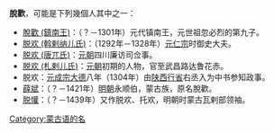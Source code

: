 '''脫歡'''，可能是下列幾個人其中之一：
* [[脫歡_(鎮南王)|脫歡 (鎮南王)]]：（？－1301年）元代镇南王，元世祖忽必烈的第九子。
* [[脱欢_(斡剌纳儿氏)|脱欢 (斡剌纳儿氏)]]：（1292年－1328年）[[元仁宗|元仁宗]]时御史大夫。
* [[脱欢_(唐兀氏)|脱欢 (唐兀氏)]]：[[元朝|元朝]]四川廉访司佥事。
* [[脱欢_(札剌儿氏)|脱欢 (札剌儿氏)]]：[[元朝|元朝]]初期的人物，官至武昌路达鲁花赤。
* 脱欢：[[元成宗|元成宗]][[大德_(元朝)|大德]]八年（1304年）由[[陕西行省|陕西行省]]右丞入为中书参知政事。
* [[薛斌_(明朝)|薛斌]]：（？－1421年）[[明朝|明朝]]永顺伯，蒙古族，原名脫歡。
* [[脱懽|脱懽]]：（？－1439年）又作脱欢、托欢，明朝时蒙古瓦剌部领袖。
{{Disambiguation|Cat=二字人名译名消歧义}}
[[Category:蒙古语的名|Category:蒙古语的名]]